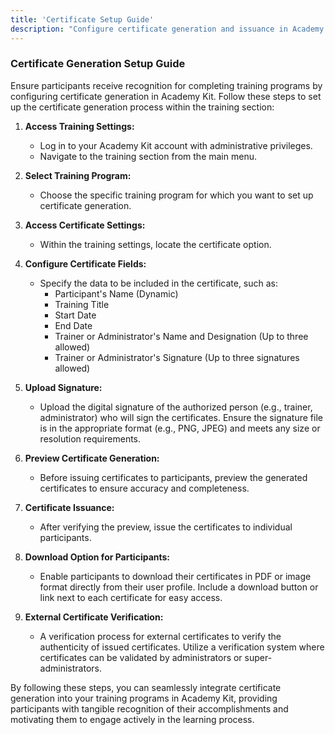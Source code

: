 ```yaml
---
title: 'Certificate Setup Guide'
description: "Configure certificate generation and issuance in Academy Kit to recognize participants' completion of training programs."
---
```


### Certificate Generation Setup Guide

Ensure participants receive recognition for completing training programs by configuring certificate generation in Academy Kit. Follow these steps to set up the certificate generation process within the training section:

1. **Access Training Settings:**
   - Log in to your Academy Kit account with administrative privileges.
   - Navigate to the training section from the main menu.

2. **Select Training Program:**
   - Choose the specific training program for which you want to set up certificate generation.

3. **Access Certificate Settings:**
   - Within the training settings, locate the certificate option.

4. **Configure Certificate Fields:**
   - Specify the data to be included in the certificate, such as:
     - Participant's Name (Dynamic)
     - Training Title
     - Start Date
     - End Date
     - Trainer or Administrator's Name and Designation (Up to three allowed)
     - Trainer or Administrator's Signature (Up to three signatures allowed)

5. **Upload Signature:**
   - Upload the digital signature of the authorized person (e.g., trainer, administrator) who will sign the certificates. Ensure the signature file is in the appropriate format (e.g., PNG, JPEG) and meets any size or resolution requirements.

6. **Preview Certificate Generation:**
   - Before issuing certificates to participants, preview the generated certificates to ensure accuracy and completeness.

7. **Certificate Issuance:**
   - After verifying the preview, issue the certificates to individual participants.

8. **Download Option for Participants:** 
   - Enable participants to download their certificates in PDF or image format directly from their user profile. Include a download button or link next to each certificate for easy access.

9. **External Certificate Verification:** 
   - A verification process for external certificates to verify the authenticity of issued certificates. Utilize a verification system where certificates can be validated by administrators or super-administrators.

By following these steps, you can seamlessly integrate certificate generation into your training programs in Academy Kit, providing participants with tangible recognition of their accomplishments and motivating them to engage actively in the learning process.
